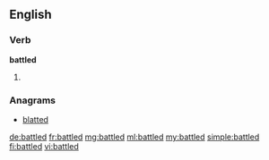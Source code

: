 ==English==

===Verb===
'''battled'''

# {{past of|battle}}

===Anagrams===
* [[blatted#English|blatted]]

[[de:battled]]
[[fr:battled]]
[[mg:battled]]
[[ml:battled]]
[[my:battled]]
[[simple:battled]]
[[fi:battled]]
[[vi:battled]]